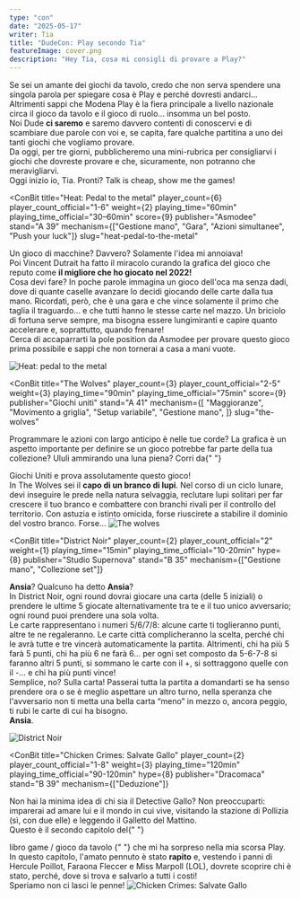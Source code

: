 ```yaml
---
type: "con"
date: "2025-05-17"
writer: Tia
title: "DudeCon: Play secondo Tia"
featureImage: cover.png
description: "Hey Tia, cosa mi consigli di provare a Play?"
---
```


<FundingIntro>
  Se sei un amante dei giochi da tavolo, credo che non serva spendere una
  singola parola per spiegare cosa è Play e perché dovresti andarci...
  Altrimenti sappi che Modena Play è la fiera principale a livello nazionale
  circa il gioco da tavolo e il gioco di ruolo... insomma un bel posto. <br />
  Noi Dude <strong>ci saremo</strong> e saremo davvero contenti di conoscervi e di
  scambiare due parole con voi e, se capita, fare qualche partitina a uno dei tanti
  giochi che vogliamo provare. <br />
  Da oggi, per tre giorni, pubblicheremo una mini-rubrica per consigliarvi i
  giochi che dovreste provare e che, sicuramente, non potranno che
  meravigliarvi.
  <br />
  Oggi inizio io, Tia. Pronti? Talk is cheap, show me the games!
</FundingIntro>

<ConBit
  title="Heat: Pedal to the metal"
  player_count={6}
  player_count_official="1-6"
  weight={2}
  playing_time="60min"
  playing_time_official="30–60min"
  score={9}
  publisher="Asmodee"
  stand="A 39"
  mechanism={["Gestione mano", "Gara", "Azioni simultanee", "Push your luck"]}
  slug="heat-pedal-to-the-metal"
>
  Un gioco di macchine? Davvero? Solamente l'idea mi annoiava!
  <br />
  Poi Vincent Dutrait ha fatto il miracolo curando la grafica del gioco che
  reputo come <strong>il migliore che ho giocato nel 2022!</strong> <br />
  Cosa devi fare? In poche parole immagina un gioco dell'oca ma senza dadi, dove
  di quante caselle avanzare lo decidi giocando delle carte dalla tua mano. Ricordati,
  però, che è una gara e che vince solamente il primo che taglia il traguardo...
  e che tutti hanno le stesse carte nel mazzo. Un briciolo di fortuna serve sempre,
  ma bisogna essere lungimiranti e capire quanto accelerare e, soprattutto, quando
  frenare!
  <br />
  Cerca di accaparrarti la pole position da Asmodee per provare questo gioco prima
  possibile e sappi che non tornerai a casa a mani vuote.
</ConBit>

<img src="game1.jpg?t=1" alt="Heat: pedal to the metal" />

<ConBit
  title="The Wolves"
  player_count={3}
  player_count_official="2-5"
  weight={3}
  playing_time="90min"
  playing_time_official="75min"
  score={9}
  publisher="Giochi uniti"
  stand="A 41"
  mechanism={[
    "Maggioranze",
    "Movimento a griglia",
    "Setup variabile",
    "Gestione mano",
  ]}
  slug="the-wolves"
>
  Programmare le azioni con largo anticipo è nelle tue corde? La grafica è un
  aspetto importante per definire se un gioco potrebbe far parte della tua
  collezione? Ululi ammirando una luna piena? Corri da{" "}
  <Link to="/publishers/giochi-uniti">Giochi Uniti</Link> e prova assolutamente
  questo gioco!
  <br />
  In The Wolves sei il <strong>capo di un branco di lupi</strong>. Nel corso di
  un ciclo lunare, devi inseguire le prede nella natura selvaggia, reclutare
  lupi solitari per far crescere il tuo branco e combattere con branchi rivali
  per il controllo del territorio. Con astuzia e istinto omicida, forse
  riuscirete a stabilire il dominio del vostro branco. Forse…
</ConBit>

<img src="game2.jpg?t=1" alt="The wolves" />

<ConBit
  title="District Noir"
  player_count={2}
  player_count_official="2"
  weight={1}
  playing_time="15min"
  playing_time_official="10-20min"
  hype={8}
  publisher="Studio Supernova"
  stand="B 35"
  mechanism={["Gestione mano", "Collezione set"]}
>
  <strong>Ansia</strong>? Qualcuno ha detto <strong>Ansia</strong>?
  <br />
  In District Noir, ogni round dovrai giocare una carta (delle 5 iniziali) o
  prendere le ultime 5 giocate alternativamente tra te e il tuo unico
  avversario; ogni round puoi prendere una sola volta.
  <br />
  Le carte rappresentano i numeri 5/6/7/8: alcune carte ti toglieranno punti,
  altre te ne regaleranno. Le carte città complicheranno la scelta, perché chi
  le avrà tutte e tre vincerà automaticamente la partita. Altrimenti, chi ha più
  5 farà 5 punti, chi ha più 6 ne farà 6... per ogni set composto da 5-6-7-8 si
  faranno altri 5 punti, si sommano le carte con il +, si sottraggono quelle con
  il -... e chi ha più punti vince!
  <br />
  Semplice, no? Sulla carta! Passerai tutta la partita a domandarti se ha senso
  prendere ora o se è meglio aspettare un altro turno, nella speranza che
  l'avversario non ti metta una bella carta “meno” in mezzo o, ancora peggio, ti
  rubi le carte di cui ha bisogno.
  <br />
  <strong>Ansia</strong>.
</ConBit>

<img src="game3.jpg?t=1" alt="District Noir" />

<ConBit
  title="Chicken Crimes: Salvate Gallo"
  player_count={2}
  player_count_official="1-8"
  weight={3}
  playing_time="120min"
  playing_time_official="90-120min"
  hype={8}
  publisher="Dracomaca"
  stand="B 39"
  mechanism={["Deduzione"]}
>
  Non hai la minima idea di chi sia il Detective Gallo? Non preoccuparti:
  imparerai ad amare lui e il mondo in cui vive, visitando la stazione di
  Pollizia (sì, con due elle) e leggendo il Galletto del Mattino.
  <br />
  Questo è il secondo capitolo del{" "}
  <Link to="/reviews/chicken-crimes-il-mistero-del-dom-gallignon/">
    libro game / gioco da tavolo
  </Link>{" "}
  che mi ha sorpreso nella mia scorsa Play.
  <br />
  In questo capitolo, l'amato pennuto è stato <strong>rapito</strong> e,
  vestendo i panni di Hercule Poillot, Faraona Fleccer e Miss Marpoll (LOL),
  dovrete scoprire chi è stato, perché, dove si trova e salvarlo a tutti i
  costi!
  <br />
  Speriamo non ci lasci le penne!
</ConBit>

<img src="game4.jpg?t=1" alt="Chicken Crimes: Salvate Gallo" />
